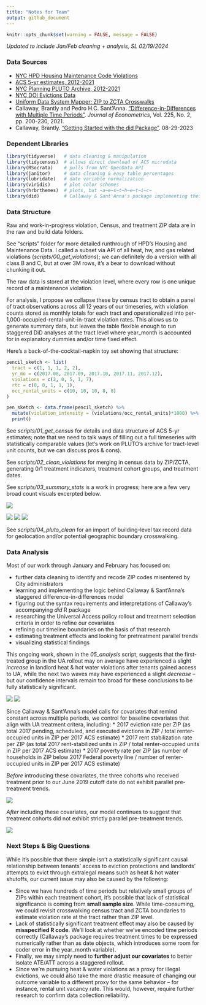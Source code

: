 ```yaml
---
title: "Notes for Team"
output: github_document 
---
```


```r
knitr::opts_chunk$set(warning = FALSE, message = FALSE)
```

*Updated to include Jan/Feb cleaning + analysis, SL 02/19/2024*

### Data Sources

-   [NYC HPD Housing Maintenance Code Violations](https://data.cityofnewyork.us/Housing-Development/Housing-Maintenance-Code-Violations/wvxf-dwi5)
-   [ACS 5-yr estimates, 2012-2021](https://walker-data.com/tidycensus/)
-   [NYC Planning PLUTO Archive, 2012-2021](https://www.nyc.gov/site/planning/data-maps/open-data/bytes-archive.page)
-   [NYC DOI Evictions Data](https://data.cityofnewyork.us/City-Government/Evictions/6z8x-wfk4/about_data)
-   [Uniform Data System Mapper: ZIP to ZCTA Crosswalks](https://udsmapper.org/zip-code-to-zcta-crosswalk/)
-   Callaway, Brantly and Pedro H.C. Sant'Anna. ["Difference-in-Differences with Multiple Time Periods"](https://doi.org/10.1016/j.jeconom.2020.12.001). *Journal of Econometrics*, Vol. 225, No. 2, pp. 200-230, 2021.
-   Callaway, Brantly. ["Getting Started with the did Package"](https://bcallaway11.github.io/did/articles/did-basics.html). 08-29-2023

### Dependent Libraries

```r
library(tidyverse)   # data cleaning & manipulation
library(tidycensus)  # allows direct download of ACS microdata
library(RSocrata)    # pulls from NYC OpenData API
library(janitor)     # data cleaning & easy table percentages
library(lubridate)   # date variable normalization
library(viridis)     # plot color schemes
library(hrbrthemes)  # plots, but ~a~e~s~t~h~e~t~i~c~ 
library(did)         # Callaway & Sant'Anna's package implementing their staggered DiD method
```

### Data Structure

Raw and work-in-progress violation, Census, and treatment ZIP data are in the raw and build data folders.

See "scripts" folder for more detailed runthrough of HPD's Housing and Maintenance Data. I called a subset via API of all heat, hw, and gas related violations (*scripts/00_get_violations*); we can definitely do a version with all class B and C, but at over 3M rows, it's a bear to download without chunking it out.

The raw data is stored at the violation level, where every row is one unique record of a maintenance violation.

For analysis, I propose we collapse these by census tract to obtain a panel of tract observations across all 12 years of our timeseries, with violation counts stored as monthly totals for each tract and operationalized into per-1,000-occupied-rental-unit-in-tract violation rates. This allows us to generate summary data, but leaves the table flexible enough to run staggered DiD analyses at the tract level where year_month is accounted for in explanatory dummies and/or time fixed effect.

Here's a back-of-the-cocktail-napkin toy set showing that structure:

```r
pencil_sketch <- list(
  tract = c(1, 1, 1, 2, 2),
  yr_mo = c(2017.08, 2017.09, 2017.10, 2017.11, 2017.12),
  violations = c(2, 0, 5, 1, 7),
  rtc = c(0, 0, 1, 1, 1),
  occ_rental_units = c(10, 10, 10, 8, 8)
)

pen_sketch <- data.frame(pencil_sketch) %>% 
  mutate(violation_intensity = (violations/occ_rental_units)*1000) %>% 
  print()
```

See *scripts/01_get_census* for details and data structure of ACS 5-yr estimates; note that we need to talk ways of filling out a full timeseries with statistically comparable values (let's work on PLUTO's archive for tract-level unit counts, but we can discuss pros & cons).

See *scripts/02_clean_violations* for merging in census data by ZIP/ZCTA, generating 0/1 treatment indicators, treatment cohort groups, and treatment dates.

See *scripts/03_summary_stats* is a work in progress; here are a few very broad count visuals excerpted below.

![](plots/monthly_counts_geom_col.svg)

![](plots/yearly_utility_counts.svg) ![](plots/yearly_counts_by_treatment.svg) ![](plots/yearly_counts_by_cohort_linechart.svg)

See *scripts/04_pluto_clean* for an import of building-level tax record data for geolocation and/or potential geographic boundary crosswalking.

### Data Analysis

Most of our work through January and February has focused on:

-   further data cleaning to identify and recode ZIP codes misentered by City administrators
-   learning and implementing the logic behind Callaway & Sant'Anna's staggered difference-in-differences model
-   figuring out the syntax requirements and interpretations of Callaway's accompanying *did* R package
-   researching the Universal Access policy rollout and treatment selection criteria in order to refine our covariates
-   refining our timeline boundaries on the basis of that research
-   estimating treatment effects and looking for pretreatment parallel trends
-   visualizing statistical findings

This ongoing work, shown in the *05_analysis* script, suggests that the first-treated group in the UA rollout may on average have experienced a slight *increase* in landlord heat & hot water violations after tenants gained access to UA, while the next two waves may have experienced a slight *decrease* -- but our confidence intervals remain too broad for these conclusions to be fully statistically significant.

![](plots/att_av_by_grp_with_covars.svg) ![](plots/att_2012_2019_w_covars_code_screencap.png)

Since Callaway & Sant'Anna's model calls for covariates that remind constant across multiple periods, we control for baseline covariates that align with UA treatment critera, including: \* 2017 eviction rate per ZIP (as total 2017 pending, scheduled, and executed evictions in ZIP / total renter-occupied units in ZIP per 2017 ACS estimate) \* 2017 rent stabilization rate per ZIP (as total 2017 rent-stabilized units in ZIP / total renter-occupied units in ZIP per 2017 ACS estimate) \* 2017 poverty rate per ZIP (as number of households in ZIP below 2017 Federal poverty line / number of renter-occupied units in ZIP per 2017 ACS estimate)

*Before* introducing these covariates, the three cohorts who received treatment prior to our June 2019 cutoff date do not exhibit parallel pre-treatment trends.

![](plots/ate_2012_2019_wo_covars.svg)

*After* including these covariates, our model continues to suggest that treatment cohorts did not exhibit strictly parallel pre-treatment trends.

![](plots/ate_2012_2019_with_covars.svg)

### Next Steps & Big Questions

While it's possible that there simple isn't a statistically significant causal relationship between tenants' access to eviction protections and landlords' attempts to evict through extralegal means such as heat & hot water shutoffs, our current issue may also be caused by the following:

-   Since we have hundreds of time periods but relatively small groups of ZIPs within each treatment cohort, it's possible that lack of statistical significance is coming from **small sample size**. While time-consuming, we could revisit crosswalking census tract and ZCTA boundaries to estimate violation rate at the tract rather than ZIP level.
-   Lack of statistically significant treatment effect may also be caused by **misspecified R code**. We'll look at whether we've encoded time periods correctly (Callaway's package requires treatment times to be expressed numerically rather than as date objects, which introduces some room for coder error in the year_month variable).
-   Finally, we may simply need to **further adjust our covariates** to better isolate ATE/ATT across a staggered rollout.
-   Since we're pursuing heat & water violations as a proxy for illegal evictions, we could also take the more drastic measure of changing our outcome variable to a different proxy for the same behavior -- for instance, rental unit vacancy rate. This would, however, require further research to confirm data collection reliability.
